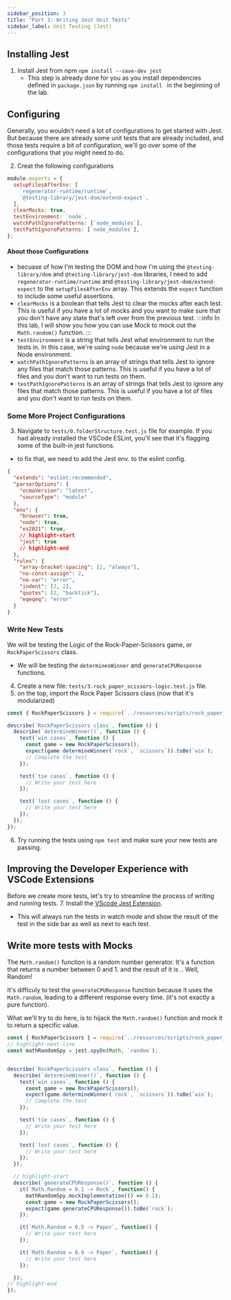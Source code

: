 ```yaml
---
sidebar_position: 3
title: "Part 3: Writing Jest Unit Tests"
sidebar_label: Unit Testing (Jest)
---
```


## Installing Jest

1. Install Jest from npm `npm install --save-dev jest`
   - This step is already done for you as you install dependencies defined in `package.json` by running `npm install ` in the beginning of the lab.

## Configuring

Generally, you wouldn't need a lot of configurations to get started with Jest. But because there are already some unit tests that are already included, and those tests require a bit of configuration, we'll go over some of the configurations that you might need to do.

2. Creat the following configurations
```js title="jest.config.js"
module.exports = {
  setupFilesAfterEnv: [
    `regenerator-runtime/runtime`,
    `@testing-library/jest-dom/extend-expect`,
  ],
  clearMocks: true,
  testEnvironment: `node`,
  watchPathIgnorePatterns: [`node_modules`],
  testPathIgnorePatterns: [`node_modules`],
};
```

#### About those Configurations

- becuase of how I'm testing the DOM and how I'm using the `@testing-library/dom` and `@testing-library/jest-dom` libraries, I need to add `regenerator-runtime/runtime` and `@testing-library/jest-dom/extend-expect` to the `setupFilesAfterEnv` array. This extends the `expect` function to include some useful assertions.
- `clearMocks` is a boolean that tells Jest to clear the mocks after each test. This is useful if you have a lot of mocks and you want to make sure that you don't have any state that's left over from the previous test.
  :::info
  In this lab, I will show you how you can use Mock to mock out the `Math.random()` function.
  :::
- `testEnvironment` is a string that tells Jest what environment to run the tests in. In this case, we're using `node` because we're using Jest in a Node environment.
- `watchPathIgnorePatterns` is an array of strings that tells Jest to ignore any files that match those patterns. This is useful if you have a lot of files and you don't want to run tests on them.
- `testPathIgnorePatterns` is an array of strings that tells Jest to ignore any files that match those patterns. This is useful if you have a lot of files and you don't want to run tests on them.

### Some More Project Configurations

3. Navigate to `tests/0.folderStructure.test.js` file for example. If you had already installed the VSCode ESLint, you'll see that it's flagging some of the built-in jest functions.
  - to fix that, we need to add the Jest env. to the eslint config.

```json title=".eslintrc.json"
{
  "extends": "eslint:recommended",
  "parserOptions": {
    "ecmaVersion": "latest",
    "sourceType": "module"
  },
  "env": {
    "browser": true,
    "node": true,
    "es2021": true,
    // highlight-start
    "jest": true
    // highlight-end
  },
  "rules": {
    "array-bracket-spacing": [2, "always"],
    "no-const-assign": 2,
    "no-var": "error",
    "indent": [2, 2],
    "quotes": [2, "backtick"],
    "eqeqeq": "error"
  }
}
```

### Write New Tests
We will be testing the Logic of the Rock-Paper-Scissors game, or `RockPaperScissors` class.
* We will be testing the `determinesWinner` and `generateCPUResponse` functions.
4. Create a new file: `tests/3.rock_paper_scissors-logic.test.js` file.
5. on the top, import the Rock Paper Scissors class (now that it's modularized)

```js title="3.rock_paper_scissors-logic.test.js"
const { RockPaperScissors } = require(`../resources/scripts/rock_paper_scissors.js`);

describe(`RockPaperScissors class`, function () {
  describe(`determineWinner()`, function () {
    test(`win cases`, function () {
      const game = new RockPaperScissors();
      expect(game.determineWinner(`rock`, `scissors`)).toBe(`win`);
      // Complete the test
    });

    test(`tie cases`, function () {
      // Write your test here
    });

    test(`lost cases`, function () {
      // Write your test here
    });
  });
});
```

6. Try running the tests using `npm test` and make sure your new tests are passing.

## Improving the Developer Experience with VSCode Extensions
Before we create more tests, let's try to streamline the process of writing and running tests.
7. Install the [VScode Jest Extension](https://marketplace.visualstudio.com/items?itemName=Orta.vscode-jest). 
  * This will always run the tests in watch mode and show the result of the test in the side bar as well as next to each test.

## Write more tests with Mocks
The `Math.random()` function is a random number generator. It's a function that returns a number between 0 and 1. and the result of it is .. Well, Random!

It's difficuly to test the `generateCPUResponse` function because it uses the `Math.random`, leading to a different response every time. (it's not exactly a pure function).

What we'll try to do here, is to hijack the `Math.random()` function and mock it to return a specific value.

```js title="3.rock_paper_scissors-logic.test.js"
const { RockPaperScissors } = require(`../resources/scripts/rock_paper_scissors.js`);
// highlight-next-line
const mathRandomSpy = jest.spyOn(Math, `random`);


describe(`RockPaperScissors class`, function () {
  describe(`determineWinner()`, function () {
    test(`win cases`, function () {
      const game = new RockPaperScissors();
      expect(game.determineWinner(`rock`, `scissors`)).toBe(`win`);
      // Complete the test
    });

    test(`tie cases`, function () {
      // Write your test here
    });

    test(`lost cases`, function () {
      // Write your test here
    });
  });

  // highlight-start
  describe(`generateCPUResponse()`, function () {
    it(`Math.Random = 0.1 -> Rock`, function() {
      mathRandomSpy.mockImplementation(() => 0.1);
      const game = new RockPaperScissors();
      expect(game.generateCPUResponse()).toBe(`rock`);
    });

    it(`Math.Random = 0.5 -> Paper`, function() {
      // Write your test here
    });

    it(`Math.Random = 0.9 -> Paper`, function() {
      // Write your test here
    });

  });
// highlight-end
});
```

